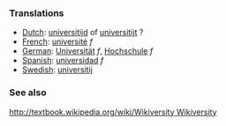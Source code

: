 ===Translations===
*[[Dutch]]: [[universitijd]] of [[universitijt]] ? 
*[[French]]: [[université]] ''f''
*[[German]]: [[Universität]] ''f'', [[Hochschule]] ''f''
*[[Spanish]]: [[universidad]] ''f''
*[[Swedish]]: [[universitij]]

===See also===

[[http://textbook.wikipedia.org/wiki/Wikiversity Wikiversity]]